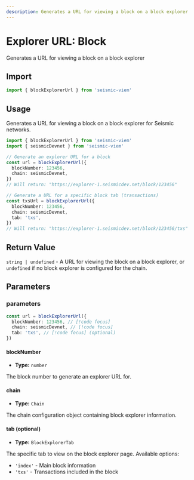 ```yaml
---
description: Generates a URL for viewing a block on a block explorer
---
```


# Explorer URL: Block

Generates a URL for viewing a block on a block explorer

## Import

```ts
import { blockExplorerUrl } from 'seismic-viem'
```

## Usage

Generates a URL for viewing a block on a block explorer for Seismic networks.

```ts
import { blockExplorerUrl } from 'seismic-viem'
import { seismicDevnet } from 'seismic-viem'

// Generate an explorer URL for a block
const url = blockExplorerUrl({
  blockNumber: 123456,
  chain: seismicDevnet,
})
// Will return: "https://explorer-1.seismicdev.net/block/123456"

// Generate a URL for a specific block tab (transactions)
const txsUrl = blockExplorerUrl({
  blockNumber: 123456,
  chain: seismicDevnet,
  tab: 'txs',
})
// Will return: "https://explorer-1.seismicdev.net/block/123456/txs"
```

## Return Value

`string | undefined` - A URL for viewing the block on a block explorer, or `undefined` if no block explorer is configured for the chain.

## Parameters

### parameters

```ts
const url = blockExplorerUrl({
  blockNumber: 123456, // [!code focus]
  chain: seismicDevnet, // [!code focus]
  tab: 'txs', // [!code focus] (optional)
})
```

#### blockNumber

- **Type:** `number`

The block number to generate an explorer URL for.

#### chain

- **Type:** `Chain`

The chain configuration object containing block explorer information.

#### tab (optional)

- **Type:** `BlockExplorerTab`

The specific tab to view on the block explorer page. Available options:

- `'index'` - Main block information
- `'txs'` - Transactions included in the block
